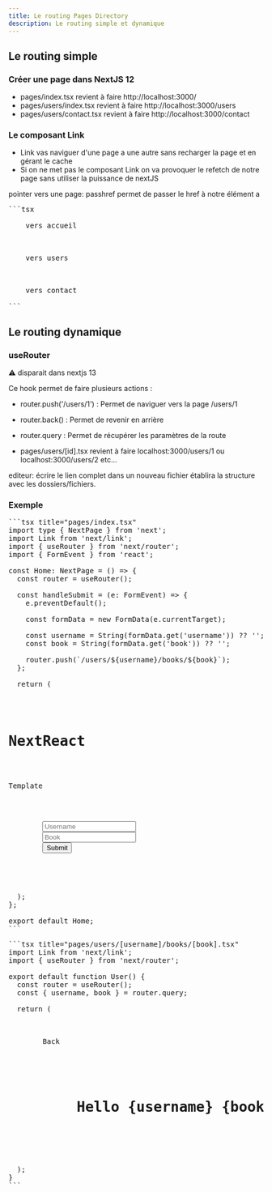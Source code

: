 ```yaml
---
title: Le routing Pages Directory
description: Le routing simple et dynamique
---
```


## Le routing simple

### Créer une page dans NextJS 12

- pages/index.tsx
revient à faire http://localhost:3000/
- pages/users/index.tsx
revient à faire http://localhost:3000/users
- pages/users/contact.tsx
revient à faire http://localhost:3000/contact

### Le composant Link

- Link vas naviguer d'une page a une autre sans recharger la page et en gérant le cache
- Si on ne met pas le composant Link on va provoquer le refetch de notre page sans utiliser la puissance de nextJS

pointer vers une page: passhref permet de passer le href à notre élément a

<Pre>
```tsx
<Link href="/" passHref>
    <a>vers accueil</a>
</Link>

<Link href="/users" passHref>
    <a>vers users</a>
</Link>

<Link href="/contact" passHref>
    <a>vers contact</a>
</Link>
```
</Pre>

## Le routing dynamique

### useRouter

⚠️ disparait dans nextjs 13

Ce hook permet de faire plusieurs actions :

- router.push('/users/1') : Permet de naviguer vers la page /users/1
- router.back() : Permet de revenir en arrière
- router.query : Permet de récupérer les paramètres de la route

- pages/users/[id].tsx revient à faire localhost:3000/users/1 ou localhost:3000/users/2 etc...

editeur: écrire le lien complet dans un nouveau fichier établira la structure avec les dossiers/fichiers.

### Exemple

<Pre>
```tsx title="pages/index.tsx"
import type { NextPage } from 'next';
import Link from 'next/link';
import { useRouter } from 'next/router';
import { FormEvent } from 'react';

const Home: NextPage = () => {
  const router = useRouter();

  const handleSubmit = (e: FormEvent<HTMLFormElement>) => {
    e.preventDefault();

    const formData = new FormData(e.currentTarget);

    const username = String(formData.get('username')) ?? '';
    const book = String(formData.get('book')) ?? '';

    router.push(`/users/${username}/books/${book}`);
  };

  return (
    <div className="flex flex-col items-center gap-4 m-4">
      <h1 className="text-4xl">NextReact</h1>
      <p>Template</p>
      <form onSubmit={handleSubmit}>
        <input name="username" placeholder="Username" className="border p-1" />
        <input name="book" placeholder="Book" className="border p-1" />
        <button type="submit">Submit</button>
      </form>
    </div>
  );
};

export default Home;
```
</Pre>

<Pre>
```tsx title="pages/users/[username]/books/[book].tsx"
import Link from 'next/link';
import { useRouter } from 'next/router';

export default function User() {
  const router = useRouter();
  const { username, book } = router.query;

  return (
    <div className="p-4">
      <Link href="/" className="hover:underline text-blue-700">
        Back
      </Link>
      <h1>
        Hello {username} {book}
      </h1>
    </div>
  );
}
```
</Pre>

